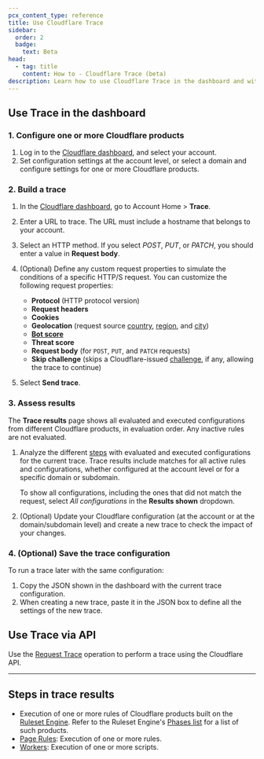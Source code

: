 ```yaml
---
pcx_content_type: reference
title: Use Cloudflare Trace
sidebar:
  order: 2
  badge:
    text: Beta
head:
  - tag: title
    content: How to - Cloudflare Trace (beta)
description: Learn how to use Cloudflare Trace in the dashboard and with the API.
---
```



## Use Trace in the dashboard

### 1. Configure one or more Cloudflare products

1. Log in to the [Cloudflare dashboard](https://dash.cloudflare.com), and select your account.
2. Set configuration settings at the account level, or select a domain and configure settings for one or more Cloudflare products.

### 2. Build a trace

1. In the [Cloudflare dashboard](https://dash.cloudflare.com), go to Account Home > **Trace**.

2. Enter a URL to trace. The URL must include a hostname that belongs to your account.

3. Select an HTTP method. If you select _POST_, _PUT_, or _PATCH_, you should enter a value in **Request body**.

4. (Optional) Define any custom request properties to simulate the conditions of a specific HTTP/S request. You can customize the following request properties:

   - **Protocol** (HTTP protocol version)
   - **Request headers**
   - **Cookies**
   - **Geolocation** (request source [country](/ruleset-engine/rules-language/fields/reference/ip.src.country/), [region](/ruleset-engine/rules-language/fields/reference/ip.src.region/), and [city](/ruleset-engine/rules-language/fields/reference/ip.src.city/))
   - [**Bot score**](/bots/concepts/bot-score/)
   - **Threat score**
   - **Request body** (for `POST`, `PUT`, and `PATCH` requests)
   - **Skip challenge** (skips a Cloudflare-issued [challenge](/waf/reference/cloudflare-challenges/), if any, allowing the trace to continue)

5. Select **Send trace**.

### 3. Assess results

The **Trace results** page shows all evaluated and executed configurations from different Cloudflare products, in evaluation order. Any inactive rules are not evaluated.

1. Analyze the different [steps](#steps-in-trace-results) with evaluated and executed configurations for the current trace. Trace results include matches for all active rules and configurations, whether configured at the account level or for a specific domain or subdomain.

   To show all configurations, including the ones that did not match the request, select _All configurations_ in the **Results shown** dropdown.

2. (Optional) Update your Cloudflare configuration (at the account or at the domain/subdomain level) and create a new trace to check the impact of your changes.

### 4. (Optional) Save the trace configuration

To run a trace later with the same configuration:

1. Copy the JSON shown in the dashboard with the current trace configuration.
2. When creating a new trace, paste it in the JSON box to define all the settings of the new trace.

## Use Trace via API

Use the [Request Trace](/api/resources/request_tracers/subresources/traces/methods/create/) operation to perform a trace using the Cloudflare API.

---

## Steps in trace results

- Execution of one or more rules of Cloudflare products built on the [Ruleset Engine](/ruleset-engine/). Refer to the Ruleset Engine's [Phases list](/ruleset-engine/reference/phases-list/) for a list of such products.
- [Page Rules](/rules/page-rules/): Execution of one or more rules.
- [Workers](/workers/): Execution of one or more scripts.
